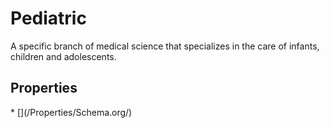 
# Pediatric

A specific branch of medical science that specializes in the care of infants, children and adolescents.

## Properties

<Grid>
* [](/Properties/Schema.org/)

</Grid>


